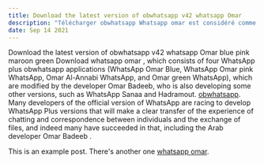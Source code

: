 ```yaml
---
title: Download the latest version of obwhatsapp v42 whatsapp Omar
description: "Télécharger obwhatsapp Whatsapp omar est considéré comme l'une des versions de WhatsApp Plus contre l'interdiction de télécharger toutes les versions."
date: Sep 14 2021
---
```

Download the latest version of obwhatsapp v42 whatsapp Omar blue pink maroon green
Download whatsapp omar , which consists of four WhatsApp plus obwhatsapp applications (WhatsApp Omar Blue, WhatsApp Omar pink WhatsApp, Omar Al-Annabi WhatsApp, and Omar green WhatsApp), which are modified by the developer Omar Badeeb, who is also developing some other versions, such as WhatsApp Sanaa and Hadramout.
[obwhatsapp](https://www.bramjdow.com).
Many developers of the official version of WhatsApp are racing to develop WhatsApp Plus versions that will make a clear transfer of the experience of chatting and correspondence between individuals and the exchange of files, and indeed many have succeeded in that, including the Arab developer Omar Badeeb .

This is an example post. There's another one [whatsapp omar](https://www.bramjdow.com/2020/08/whatsapp-omar-2020.html).
